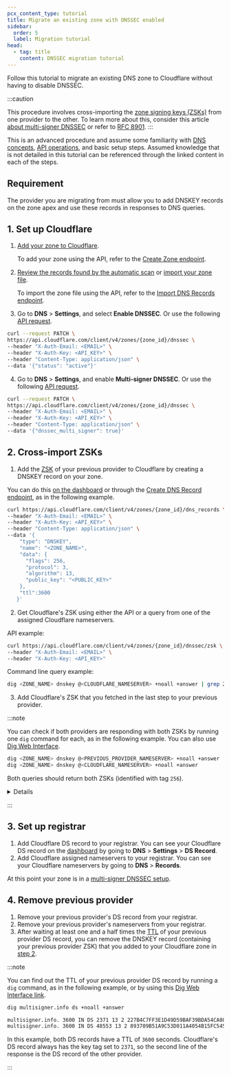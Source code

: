 ```yaml
---
pcx_content_type: tutorial
title: Migrate an existing zone with DNSSEC enabled
sidebar:
  order: 5
  label: Migration tutorial
head:
  - tag: title
    content: DNSSEC migration tutorial
---
```



Follow this tutorial to migrate an existing DNS zone to Cloudflare without having to disable DNSSEC.

:::caution

This procedure involves cross-importing the [zone signing keys (ZSKs)](https://www.cloudflare.com/learning/dns/dns-records/dnskey-ds-records/) from one provider to the other. To learn more about this, consider this article [about multi-signer DNSSEC](/dns/dnssec/multi-signer-dnssec/about/) or refer to [RFC 8901](https://www.rfc-editor.org/rfc/rfc8901.html).
:::

This is an advanced procedure and assume some familiarity with [DNS concepts](/dns/concepts/), [API operations](/fundamentals/api/), and basic setup steps. Assumed knowledge that is not detailed in this tutorial can be referenced through the linked content in each of the steps.

## Requirement

The provider you are migrating from must allow you to add DNSKEY records on the zone apex and use these records in responses to DNS queries.

## 1. Set up Cloudflare

1. [Add your zone to Cloudflare](/fundamentals/setup/manage-domains/add-site/).

   To add your zone using the API, refer to the [Create Zone endpoint](/api/resources/zones/methods/create/).

2. [Review the records found by the automatic scan](/dns/manage-dns-records/how-to/create-dns-records/) or [import your zone file](/dns/manage-dns-records/how-to/import-and-export/).

   To import the zone file using the API, refer to the [Import DNS Records endpoint](/api/resources/dns/subresources/records/methods/import/).

3. Go to **DNS** > **Settings**, and select **Enable DNSSEC**. Or use the following [API request](/api/resources/dnssec/methods/edit/).

```bash
curl --request PATCH \
https://api.cloudflare.com/client/v4/zones/{zone_id}/dnssec \
--header "X-Auth-Email: <EMAIL>" \
--header "X-Auth-Key: <API_KEY>" \
--header "Content-Type: application/json" \
--data '{"status": "active"}'
```

4. Go to **DNS** > **Settings**, and enable **Multi-signer DNSSEC**. Or use the following [API request](/api/resources/dnssec/methods/edit/).

```bash
curl --request PATCH \
https://api.cloudflare.com/client/v4/zones/{zone_id}/dnssec \
--header "X-Auth-Email: <EMAIL>" \
--header "X-Auth-Key: <API_KEY>" \
--header "Content-Type: application/json" \
--data '{"dnssec_multi_signer": true}'
```

## 2. Cross-import ZSKs

1. Add the [ZSK](https://www.cloudflare.com/learning/dns/dns-records/dnskey-ds-records/) of your previous provider to Cloudflare by creating a DNSKEY record on your zone.

You can do this [on the dashboard](/dns/manage-dns-records/how-to/create-dns-records/#create-dns-records) or through the [Create DNS Record endpoint](/api/resources/dns/subresources/records/methods/create/), as in the following example.

```bash
curl https://api.cloudflare.com/client/v4/zones/{zone_id}/dns_records \
--header "X-Auth-Email: <EMAIL>" \
--header "X-Auth-Key: <API_KEY>" \
--header "Content-Type: application/json" \
--data '{
    "type": "DNSKEY",
    "name": "<ZONE_NAME>",
    "data": {
      "flags": 256,
      "protocol": 3,
      "algorithm": 13,
      "public_key": "<PUBLIC_KEY>"
    },
    "ttl":3600
   }'
```

2. Get Cloudflare's ZSK using either the API or a query from one of the assigned Cloudflare nameservers.

API example:

```bash
curl https://api.cloudflare.com/client/v4/zones/{zone_id}/dnssec/zsk \
--header "X-Auth-Email: <EMAIL>" \
--header "X-Auth-Key: <API_KEY>"
```

Command line query example:

```sh
dig <ZONE_NAME> dnskey @<CLOUDFLARE_NAMESERVER> +noall +answer | grep 256
```

3. Add Cloudflare's ZSK that you fetched in the last step to your previous provider.

:::note

You can check if both providers are responding with both ZSKs by running one `dig` command for each, as in the following example. You can also use [Dig Web Interface](https://www.digwebinterface.com/?type=DNSKEY).

```sh
dig <ZONE_NAME> dnskey @<PREVIOUS_PROVIDER_NAMESERVER> +noall +answer
dig <ZONE_NAME> dnskey @<CLOUDFLARE_NAMESERVER> +noall +answer
```

Both queries should return both ZSKs (identified with tag `256`).

<Details header="Example">

```sh
dig multisigner.info dnskey @dns1.p01.nsone.net. +noall +answer
```

```sh output
multisigner.info.    3600    IN    DNSKEY    257 3 13 t+4D<bla_bla_bla>JBmA==
multisigner.info.    3600    IN    DNSKEY    256 3 13 pxEU<bla_bla_bla>0xOg==
multisigner.info.    3600    IN    DNSKEY    256 3 13 oJM<bla_bla_bla>XhSA==
```

```sh
dig multisigner.info dnskey @ashley.ns.cloudflare.com +noall +answer
```

```sh output
multisigner.info.    3600    IN    DNSKEY    257 3 13 mdss<bla_bla_bla>eKGQ==
multisigner.info.    3600    IN    DNSKEY    256 3 13 oJM<bla_bla_bla>XhSA==
multisigner.info.    3600    IN    DNSKEY    256 3 13 pxEU<bla_bla_bla>0xOg==
```

</Details>

:::

## 3. Set up registrar

1. Add Cloudflare DS record to your registrar. You can see your Cloudflare DS record on the [dashboard](https://dash.cloudflare.com/?to=/:account/:zone/dns) by going to **DNS** > **Settings** > **DS Record**.
2. Add Cloudflare assigned nameservers to your registrar. You can see your Cloudflare nameservers by going to **DNS** > **Records**.

At this point your zone is in a [multi-signer DNSSEC setup](/dns/dnssec/multi-signer-dnssec/).

## 4. Remove previous provider

1. Remove your previous provider's DS record from your registrar.
2. Remove your previous provider's nameservers from your registrar.
3. After waiting at least one and a half times the [TTL](https://www.cloudflare.com/learning/cdn/glossary/time-to-live-ttl/) of your previous provider DS record, you can remove the DNSKEY record (containing your previous provider ZSK) that you added to your Cloudflare zone in [step 2](#2-cross-import-zsks).

:::note

You can find out the TTL of your previous provider DS record by running a `dig` command, as in the following example, or by using this [Dig Web Interface link](https://www.digwebinterface.com/?type=DS).

```sh
dig multisigner.info ds +noall +answer
```

```sh output
multisigner.info. 3600 IN DS 2371 13 2 227B4C7FF3E1D49D59BAF39BDA54CA0839DE700DD9896076AA3E6AD7 19A0CF55
multisigner.info. 3600 IN DS 48553 13 2 893709B51A9C53D011A4054B15FC5454BEDF68E739BB3B3FA1E333DA 7B8DACFE
```

In this example, both DS records have a TTL of `3600` seconds. Cloudflare's DS record always has the key tag set to `2371`, so the second line of the response is the DS record of the other provider.

:::
